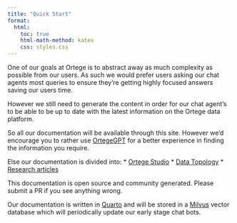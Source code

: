 ```yaml
---
title: "Quick Start"
format:
  html:
    toc: true
    html-math-method: katex
    css: styles.css
---
```


One of our goals at Ortege is to abstract away as much complexity as possible from our users. As such we would prefer users asking our chat agents most queries to ensure they're getting highly focused answers saving our users time.

However we still need to generate the content in order for our chat agent's to be able to be up to date with the latest information on the Ortege data platform. 

So all our documentation will be available through this site. However we'd encourage you to rather use [OrtegeGPT](ortege.qmd) for a better experience in finding the information you require. 

Else our documentation is divided into:
* [Ortege Studio](studio.qmd)
* [Data Topology](data.qmd)
* [Research articles](research.qmd)

This documentation is open source and community generated. Please submit a PR if you see anything wrong. 

Our documentation is written in [Quarto](https://quarto.org/){.external target="blank"} and will be stored in a [Milvus](https://milvus.io/){.external target="blank"} vector database which will periodically update our early stage chat bots.